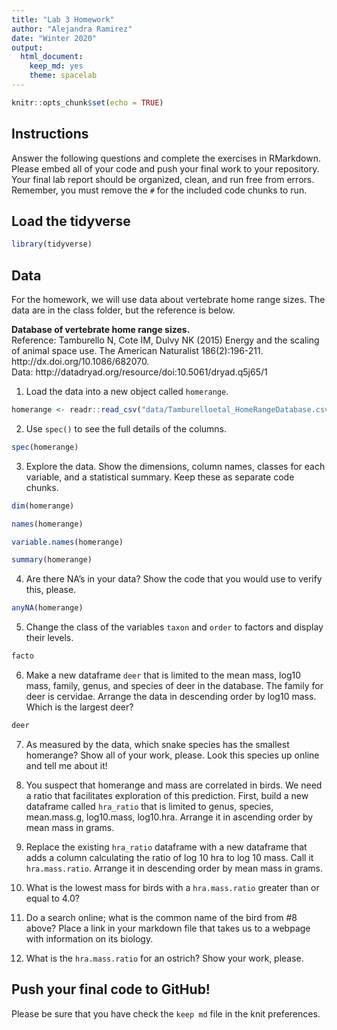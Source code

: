 ```yaml
---
title: "Lab 3 Homework"
author: "Alejandra Ramirez"
date: "Winter 2020"
output:
  html_document: 
    keep_md: yes
    theme: spacelab
---
```


```r
knitr::opts_chunk$set(echo = TRUE)
```

## Instructions
Answer the following questions and complete the exercises in RMarkdown. Please embed all of your code and push your final work to your repository. Your final lab report should be organized, clean, and run free from errors. Remember, you must remove the `#` for the included code chunks to run.  

## Load the tidyverse
```r
library(tidyverse)
```

## Data
For the homework, we will use data about vertebrate home range sizes. The data are in the class folder, but the reference is below.  

**Database of vertebrate home range sizes.**  
Reference: Tamburello N, Cote IM, Dulvy NK (2015) Energy and the scaling of animal space use. The American Naturalist 186(2):196-211. http://dx.doi.org/10.1086/682070.  
Data: http://datadryad.org/resource/doi:10.5061/dryad.q5j65/1  

1. Load the data into a new object called `homerange`.  

```r
homerange <- readr::read_csv("data/Tamburelloetal_HomeRangeDatabase.csv")
```


2. Use `spec()` to see the full details of the columns.  

```r
spec(homerange)
```


3. Explore the data. Show the dimensions, column names, classes for each variable, and a statistical summary. Keep these as separate code chunks. 

```r
dim(homerange)
```

```r
names(homerange)
```

```r
variable.names(homerange)
```

```r
summary(homerange)
```




4. Are there NA's in your data? Show the code that you would use to verify this, please.  

```r
anyNA(homerange)
```


5. Change the class of the variables `taxon` and `order` to factors and display their levels.  

```r
facto
```


6. Make a new dataframe `deer` that is limited to the mean mass, log10 mass, family, genus, and species of deer in the database. The family for deer is cervidae. Arrange the data in descending order by log10 mass. Which is the largest deer?  

```r
deer 
```


7. As measured by the data, which snake species has the smallest homerange? Show all of your work, please. Look this species up online and tell me about it!  


8. You suspect that homerange and mass are correlated in birds. We need a ratio that facilitates exploration of this prediction. First, build a new dataframe called `hra_ratio` that is limited to genus, species, mean.mass.g, log10.mass, log10.hra. Arrange it in ascending order by mean mass in grams.  


9. Replace the existing `hra_ratio` dataframe with a new dataframe that adds a column calculating the ratio of log 10 hra to log 10 mass. Call it `hra.mass.ratio`. Arrange it in descending order by mean mass in grams.  


10. What is the lowest mass for birds with a `hra.mass.ratio` greater than or equal to 4.0?


11. Do a search online; what is the common name of the bird from #8 above? Place a link in your markdown file that takes us to a webpage with information on its biology.  

12. What is the `hra.mass.ratio` for an ostrich? Show your work, please.  

## Push your final code to GitHub!
Please be sure that you have check the `keep md` file in the knit preferences.  